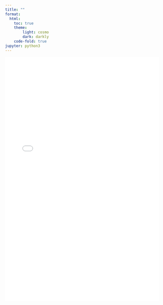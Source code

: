 ```yaml
---
title: ""
format:
  html:
    toc: true
    theme:
        light: cosmo
        dark: darkly
    code-fold: true
jupyter: python3
---
```


<iframe src="generate_graph_simulations.html" style="width:100%; height:800px;" frameborder="0"></iframe>